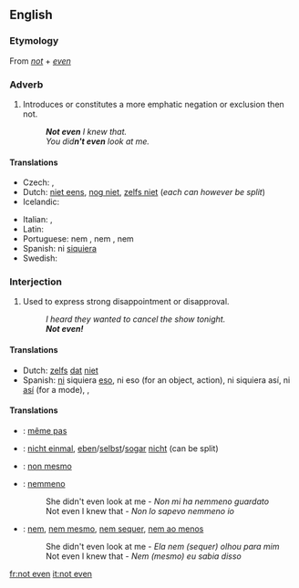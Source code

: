 ==English==

===Etymology===
From ''[[not]]'' + ''[[even]]''

===Adverb===
{{en-adv|pos=[[not]] [[even]]|-}}

# Introduces or constitutes a more emphatic negation or exclusion then not.
#: '''''Not even''' I knew that.''
#: ''You did'''n't even''' look at me.''

====Translations====
{{trans-top|constitutes an emphatic negation}}
* Czech: {{t+|cs|ani}},  {{t|cs|ba ani}}
* Dutch: [[niet eens]], [[nog niet]], [[zelfs niet]] (''each can however be split'')
* Icelandic: {{t|is|ekki einu sinni}}
{{trans-mid}}
* Italian: {{t-|it|neppure}}, {{t+|it|nemmeno}}
* Latin: {{t-|la|ne quidem}}
* Portuguese: nem {{t+|pt|ao menos}}, nem {{t|pt|sequer}}, nem {{t+|pt|mesmo}}
* Spanish: ni [[siquiera]]
* Swedish: {{t-|sv|inte ens}}
{{trans-bottom}}

===Interjection===
{{en-interj|pos=[[not]] [[even]]}}

# {{colloquial}} Used to express strong disappointment or disapproval.
#: ''I heard they wanted to cancel the show tonight.''
#: '''''Not even!'''''

====Translations====
{{trans-top|used to express strong disappointment}}
* Dutch: [[zelfs]] [[dat]] [[niet]]
* Spanish: [[ni#Spanish|ni]] siquiera [[eso#Spanish|eso]], ni eso (for an object, action), ni siquiera así, ni [[así]] (for a mode), {{t+|es|nunca}}, {{t+|es|jamás}}
{{trans-mid}}
{{trans-bottom}}

====Translations====
{{checktrans-top}}
* {{ttbc|French}}: [[même pas]]
* {{ttbc|German}}: [[nicht einmal]], [[eben]]/[[selbst]]/[[sogar]] [[nicht]] (can be split)
* {{ttbc|Interlingua}}: [[non mesmo]]
* {{ttbc|Italian}}: [[nemmeno]]
*: She didn't even look at me - ''Non mi ha nemmeno guardato''
*: Not even I knew that - ''Non lo sapevo nemmeno io''
* {{ttbc|Portuguese}}: [[nem]], [[nem mesmo]], [[nem sequer]], [[nem ao menos]]
*: She didn't even look at me - ''Ela nem (sequer) olhou para mim''
*: Not even I knew that - ''Nem (mesmo) eu sabia disso''
{{trans-bottom}}

[[fr:not even]]
[[it:not even]]